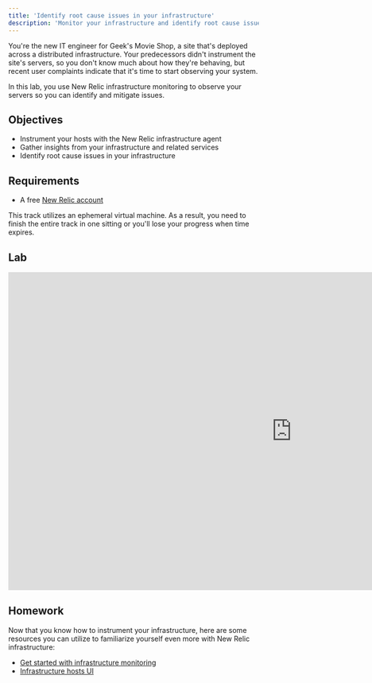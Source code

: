 ```yaml
---
title: 'Identify root cause issues in your infrastructure'
description: 'Monitor your infrastructure and identify root cause issues'
---
```


You're the new IT engineer for Geek's Movie Shop, a site that's deployed across a distributed infrastructure. Your predecessors didn't instrument the site's servers, so you don't know much about how they're behaving, but recent user complaints indicate that it's time to start observing your system.

In this lab, you use New Relic infrastructure monitoring to observe your servers so you can identify and mitigate issues.

## Objectives

- Instrument your hosts with the New Relic infrastructure agent
- Gather insights from your infrastructure and related services
- Identify root cause issues in your infrastructure

## Requirements

- A free [New Relic account](https://newrelic.com/signup)

<Callout variant="important">

This track utilizes an ephemeral virtual machine. As a result, you need to finish the entire track in one sitting or you'll lose your progress when time expires.

</Callout>

## Lab

<iframe width="1140" height="640" sandbox="allow-same-origin allow-scripts allow-popups allow-forms allow-modals" src="https://play.instruqt.com/embed/newrelic/tracks/infra?token=em_Pobw3i01bYj-pScM" style="border: 0;"></iframe>

## Homework

Now that you know how to instrument your infrastructure, here are some resources you can utilize to familiarize yourself even more with New Relic infrastructure:

- [Get started with infrastructure monitoring](/docs/infrastructure/infrastructure-monitoring/get-started/get-started-infrastructure-monitoring/)
- [Infrastructure hosts UI](/docs/infrastructure/infrastructure-ui-pages/infra-hosts-ui-page)
